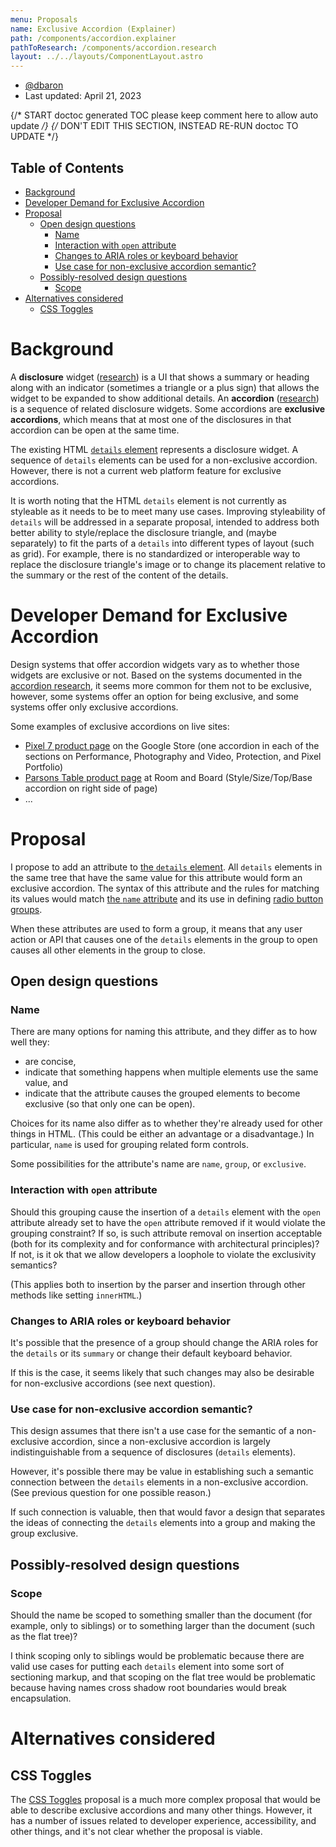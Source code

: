 ```yaml
---
menu: Proposals
name: Exclusive Accordion (Explainer)
path: /components/accordion.explainer
pathToResearch: /components/accordion.research
layout: ../../layouts/ComponentLayout.astro
---
```


- [@dbaron](https://github.com/dbaron)
- Last updated: April 21, 2023

{/* START doctoc generated TOC please keep comment here to allow auto update */}
{/* DON'T EDIT THIS SECTION, INSTEAD RE-RUN doctoc TO UPDATE */}

## Table of Contents

- [Background](#background)
- [Developer Demand for Exclusive Accordion](#developer-demand-for-exclusive-accordion)
- [Proposal](#proposal)
  - [Open design questions](#open-design-questions)
    - [Name](#name)
    - [Interaction with `open` attribute](#interaction-with-open-attribute)
    - [Changes to ARIA roles or keyboard behavior](#changes-to-aria-roles-or-keyboard-behavior)
    - [Use case for non-exclusive accordion semantic?](#use-case-for-non-exclusive-accordion-semantic)
  - [Possibly-resolved design questions](#possibly-resolved-design-questions)
    - [Scope](#scope)
- [Alternatives considered](#alternatives-considered)
  - [CSS Toggles](#css-toggles)

# Background

A **disclosure** widget
([research](/components/disclosure.research))
is a UI that shows a summary or heading along
with an indicator (sometimes a triangle or a plus sign) that allows the
widget to be expanded to show additional details.
An **accordion**
([research](/components/accordion.research))
is a sequence of related disclosure widgets.
Some accordions are **exclusive accordions**,
which means that at most one of the disclosures in that accordion
can be open at the same time.

The existing HTML
[`details` element](https://html.spec.whatwg.org/multipage/C#the-details-element)
represents a disclosure widget.
A sequence of `details` elements can be used for a non-exclusive accordion.
However, there is not a current web platform feature
for exclusive accordions.

It is worth noting that the HTML `details` element
is not currently as styleable as it needs to be to meet many use cases.
Improving styleability of `details` will be addressed in a separate proposal,
intended to address both better ability to style/replace the disclosure triangle,
and (maybe separately) to fit the parts of a `details`
into different types of layout (such as grid).
For example, there is no standardized or interoperable way to
replace the disclosure triangle's image or to change its placement
relative to the summary or the rest of the content of the details.

# Developer Demand for Exclusive Accordion

Design systems that offer accordion widgets vary
as to whether those widgets are exclusive or not.
Based on the systems documented in the
[accordion research](/components/accordion.research),
it seems more common for them not to be exclusive,
however, some systems offer an option for being exclusive,
and some systems offer only exclusive accordions.

Some examples of exclusive accordions on live sites:
* [Pixel 7 product page](https://store.google.com/product/pixel_7?hl=en-US) on the Google Store (one accordion in each of the sections on Performance, Photography and Video, Protection, and Pixel Portfolio)
* [Parsons Table product page](https://www.roomandboard.com/catalog/dining-and-kitchen/tables/parsons-tables) at Room and Board (Style/Size/Top/Base accordion on right side of page)
* ...

# Proposal

I propose to add an attribute to
[the `details` element](https://html.spec.whatwg.org/multipage/C#the-details-element).
All `details` elements in the same tree
that have the same value for this attribute
would form an exclusive accordion.
The syntax of this attribute and the rules for matching its values would match
[the `name` attribute](https://html.spec.whatwg.org/multipage/C#naming-form-controls:-the-name-attribute)
and its use in defining
[radio button groups](https://html.spec.whatwg.org/multipage/C#radio-button-group).

When these attributes are used to form a group, it means that
any user action or API that causes one of the `details` elements
in the group to open causes all other elements in the group to close.

## Open design questions

### Name

There are many options for naming this attribute,
and they differ as to how well they:
* are concise,
* indicate that something happens when multiple elements use the same value, and
* indicate that the attribute causes the grouped elements
  to become exclusive (so that only one can be open).

Choices for its name also differ as to whether they're already used
for other things in HTML.
(This could be either an advantage or a disadvantage.)
In particular, `name` is used for grouping related form controls.

Some possibilities for the attribute's name are
`name`, `group`, or `exclusive`.

### Interaction with `open` attribute

Should this grouping cause the insertion of a `details` element with
the `open` attribute already set to have the `open` attribute removed
if it would violate the grouping constraint?
If so, is such attribute removal on insertion acceptable
(both for its complexity and for conformance with architectural principles)?
If not, is it ok that we allow developers a loophole to
violate the exclusivity semantics?

(This applies both to insertion by the parser
and insertion through other methods like setting `innerHTML`.)

### Changes to ARIA roles or keyboard behavior

It's possible that the presence of a group should
change the ARIA roles for the `details` or its `summary`
or change their default keyboard behavior.

If this is the case,
it seems likely that such changes
may also be desirable for non-exclusive accordions (see next question).

### Use case for non-exclusive accordion semantic?

This design assumes that there isn't a use case for
the semantic of a non-exclusive accordion,
since a non-exclusive accordion is largely indistinguishable
from a sequence of disclosures (`details` elements).

However, it's possible there may be value in
establishing such a semantic connection
between the `details` elements
in a non-exclusive accordion.
(See previous question for one possible reason.)

If such connection is valuable,
then that would favor a design that separates the ideas
of connecting the `details` elements into a group
and making the group exclusive.

## Possibly-resolved design questions

### Scope

Should the name be scoped
to something smaller than the document (for example, only to siblings)
or to something larger than the document (such as the flat tree)?

I think scoping only to siblings would be problematic
because there are valid use cases
for putting each `details` element into some sort of sectioning markup,
and that scoping on the flat tree would be problematic because
having names cross shadow root boundaries would break encapsulation.

# Alternatives considered

## CSS Toggles

The [CSS Toggles](https://tabatkins.github.io/css-toggle/) proposal
is a much more complex proposal that would be able to describe
exclusive accordions and many other things.
However, it has a number of issues related to developer experience,
accessibility, and other things, and it's not clear whether the proposal
is viable.

